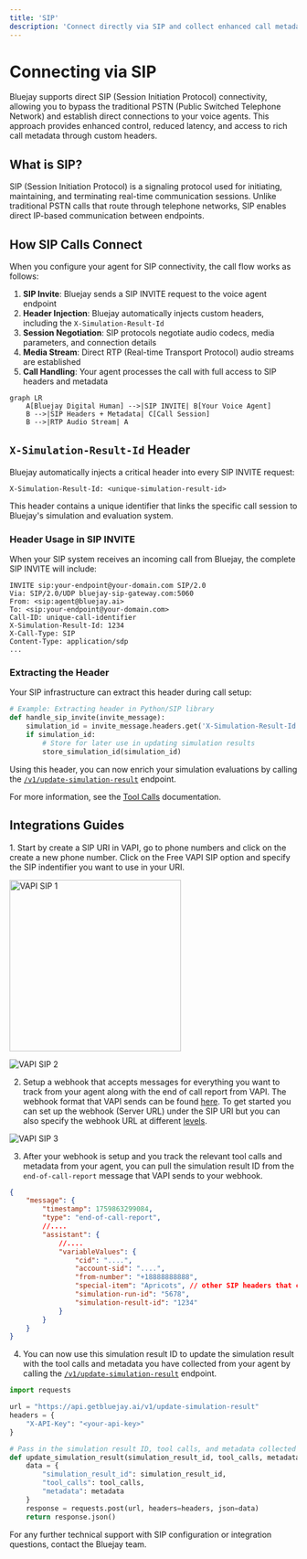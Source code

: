 ```yaml
---
title: 'SIP'
description: 'Connect directly via SIP and collect enhanced call metadata'
---
```


# Connecting via SIP

Bluejay supports direct SIP (Session Initiation Protocol) connectivity, allowing you to bypass the traditional PSTN (Public Switched Telephone Network) and establish direct connections to your voice agents. This approach provides enhanced control, reduced latency, and access to rich call metadata through custom headers.

## What is SIP?

SIP (Session Initiation Protocol) is a signaling protocol used for initiating, maintaining, and terminating real-time communication sessions. Unlike traditional PSTN calls that route through telephone networks, SIP enables direct IP-based communication between endpoints.

## How SIP Calls Connect

When you configure your agent for SIP connectivity, the call flow works as follows:

1. **SIP Invite**: Bluejay sends a SIP INVITE request to the voice agent endpoint
2. **Header Injection**: Bluejay automatically injects custom headers, including the `X-Simulation-Result-Id`
3. **Session Negotiation**: SIP protocols negotiate audio codecs, media parameters, and connection details
4. **Media Stream**: Direct RTP (Real-time Transport Protocol) audio streams are established
5. **Call Handling**: Your agent processes the call with full access to SIP headers and metadata
```mermaid
graph LR
    A[Bluejay Digital Human] -->|SIP INVITE| B[Your Voice Agent]
    B -->|SIP Headers + Metadata| C[Call Session]
    B -->|RTP Audio Stream| A
```

## `X-Simulation-Result-Id` Header

Bluejay automatically injects a critical header into every SIP INVITE request:

```
X-Simulation-Result-Id: <unique-simulation-result-id>
```

This header contains a unique identifier that links the specific call session to Bluejay's simulation and evaluation system.

### Header Usage in SIP INVITE

When your SIP system receives an incoming call from Bluejay, the complete SIP INVITE will include:

```sip
INVITE sip:your-endpoint@your-domain.com SIP/2.0
Via: SIP/2.0/UDP bluejay-sip-gateway.com:5060
From: <sip:agent@bluejay.ai>
To: <sip:your-endpoint@your-domain.com>
Call-ID: unique-call-identifier
X-Simulation-Result-Id: 1234
X-Call-Type: SIP
Content-Type: application/sdp
...
```

### Extracting the Header

Your SIP infrastructure can extract this header during call setup:

```python
# Example: Extracting header in Python/SIP library
def handle_sip_invite(invite_message):
    simulation_id = invite_message.headers.get('X-Simulation-Result-Id')
    if simulation_id:
        # Store for later use in updating simulation results
        store_simulation_id(simulation_id)
```

Using this header, you can now enrich your simulation evaluations by calling the [`/v1/update-simulation-result`](/api-reference/endpoint/update-simulation-result) endpoint.

For more information, see the [Tool Calls](/core-concepts/tool-calls#step-3%3A-enrich-your-evaluations) documentation.


## Integrations Guides

<Accordion title="Connecting With VAPI">
1. Start by create a SIP URI in VAPI, go to phone numbers and click on the create a new phone number. Click on the Free VAPI SIP option and specify the SIP indentifier you want to use in your URI.

<img 
src="/images/vapi_sip_1.png" 
alt="VAPI SIP 1"
width="300"
/>

<img 
src="/images/vapi_sip_2.png" 
alt="VAPI SIP 2"
/>

2. Setup a webhook that accepts messages for everything you want to track from your agent along with the end of call report from VAPI. The webhook format that VAPI sends can be found [here](https://docs.vapi.ai/api-reference/webhooks/server-message). To get started you can set up the webhook (Server URL) under the SIP URI but you can also specify the webhook URL at different [levels](https://docs.vapi.ai/server-url/setting-server-urls).

<img 
src="/images/vapi_sip_3.png" 
alt="VAPI SIP 3"
/>

3. After your webhook is setup and you track the relevant tool calls and metadata from your agent, you can pull the simulation result ID from the `end-of-call-report` message that VAPI sends to your webhook.
```json highlight="14"
{
    "message": {
        "timestamp": 1759863299084,
        "type": "end-of-call-report",
        //....
        "assistant": {
            //....
            "variableValues": {
                "cid": "....",
                "account-sid": "....",
                "from-number": "+18888888888",
                "special-item": "Apricots", // other SIP headers that could be sent from Bluejay
                "simulation-run-id": "5678",
                "simulation-result-id": "1234"
            }
        }
    }
}
```
4. You can now use this simulation result ID to update the simulation result with the tool calls and metadata you have collected from your agent by calling the [`/v1/update-simulation-result`](/api-reference/endpoint/update-simulation-result) endpoint.

```python
import requests

url = "https://api.getbluejay.ai/v1/update-simulation-result"
headers = {
    "X-API-Key": "<your-api-key>"
}

# Pass in the simulation result ID, tool calls, and metadata collected from VAPI
def update_simulation_result(simulation_result_id, tool_calls, metadata):
    data = {
        "simulation_result_id": simulation_result_id,
        "tool_calls": tool_calls,
        "metadata": metadata
    }
    response = requests.post(url, headers=headers, json=data)
    return response.json()
```
</Accordion>
For any further technical support with SIP configuration or integration questions, contact the Bluejay team.
